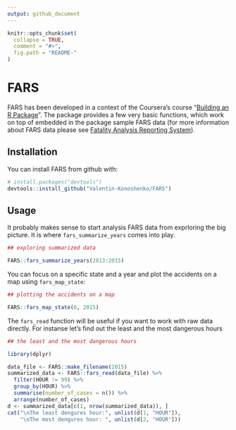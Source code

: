```yaml
---
output: github_document
---
```


<!-- README.md is generated from README.Rmd. Please edit that file -->

```r
knitr::opts_chunk$set(
  collapse = TRUE,
  comment = "#>",
  fig.path = "README-"
)
```

# FARS

FARS has been developed in a context of the Coursera's course "[Building an R Package](https://www.coursera.org/learn/r-packages/home/welcome)". 
The package provides a few very basic functions, which work on top of embedded in the package sample FARS data (for more information about FARS data please see [Fatality Analysis Reporting System](https://www.nhtsa.gov/research-data/fatality-analysis-reporting-system-fars)).

## Installation

You can install FARS from github with:

```r
# install.packages("devtools")
devtools::install_github("Valentin-Konoshenko/FARS")
```

## Usage

It probably makes sense to start analysis FARS data from exprloring the big picture. It is where 
`fars_summarize_years` comes into play.
```r
## exploring summarized data

FARS::fars_summarize_years(2013:2015)
```
You can focus on a specific state and a year and plot the accidents on a map using `fars_map_state`:
```r
## plotting the accidents on a map

FARS::fars_map_state(6, 2015)
```
The `fars_read` function will be useful if you want to work with raw data directly. For instanse let's find out the least and the most dangerous hours  
```r
## the least and the most dangerous hours

library(dplyr)

data_file <- FARS::make_filename(2015)
summarized_data <- FARS::fars_read(data_file) %>%
  filter(HOUR != 99) %>%
  group_by(HOUR) %>% 
  summarise(number_of_cases = n()) %>%
  arrange(number_of_cases)
d <- summarized_data[c(1, nrow(summarized_data)), ]
cat("\nThe least dengures hour:", unlist(d[1, "HOUR"]), 
    "\nThe most dengures hour: ", unlist(d[2, "HOUR"]))
```

